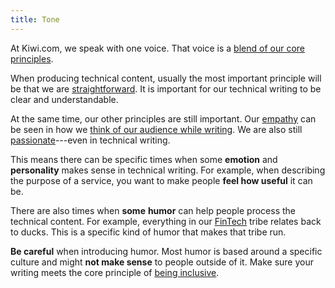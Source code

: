 ```yaml
---
title: Tone
---
```


At Kiwi.com, we speak with one voice.
That voice is a [blend of our core principles](/kiwi-use/content/voice-and-tone/).

When producing technical content,
usually the most important principle will be that we are [straightforward](/kiwi-use/content/voice-and-tone/straightforward/).
It is important for our technical writing to be clear and understandable.

At the same time, our other principles are still important.
Our [empathy](/kiwi-use/content/voice-and-tone/empathetic/) can be seen
in how we [think of our audience while writing](/kiwi-use/content/specific-areas/technical-content/#audiences).
We are also still [passionate](/kiwi-use/content/voice-and-tone/passionate/)---even in technical writing.

This means there can be specific times
when some **emotion** and **personality** makes sense in technical writing.
For example, when describing the purpose of a service,
you want to make people **feel how useful** it can be.

There are also times when **some** **humor** can help people process the technical content.
For example, everything in our [FinTech](https://kiwi.wiki/finance/) tribe relates back to ducks.
This is a specific kind of humor that makes that tribe run.

**Be careful** when introducing humor.
Most humor is based around a specific culture and might **not make sense** to people outside of it.
Make sure your writing meets the core principle of [being inclusive](/kiwi-use/content/voice-and-tone/inclusive/#be-inclusive).
